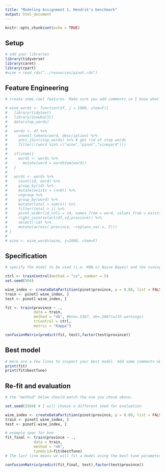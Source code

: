 ---
title: "Modeling Assignment 1, Hendrik's benchmark"
output: html_document
---

```{r setup, include=FALSE}
knitr::opts_chunk$set(echo = TRUE)
```

## Setup

```{r}
# add your libraries
library(tidyverse)
library(caret)
library(rpart)
#wine = read_rds("../resources/pinot.rds") 
```


## Feature Engineering

```{r}
# create some cool features. Make sure you add comments so I know what you are trying to accomplish!

# wine_words <- function(df, j = 1000, stem=F){ 
#   library(tidytext)
#   library(SnowballC)
#   data(stop_words)
# 
#   words <- df %>%
#     unnest_tokens(word, description) %>%
#     anti_join(stop_words) %>% # get rid of stop words
#     filter(!(word %in% c("wine","pinot","vineyard")))
#   
#   if(stem){
#     words <- words %>% 
#       mutate(word = wordStem(word))
#   }
#   
#   words <- words %>% 
#     count(id, word) %>% 
#     group_by(id) %>% 
#     mutate(exists = (n>0)) %>% 
#     ungroup %>% 
#     group_by(word) %>% 
#     mutate(total = sum(n)) %>% 
#     filter(total > j) %>% 
#     pivot_wider(id_cols = id, names_from = word, values_from = exists, values_fill = list(exists=0)) %>% 
#     right_join(select(df,id,province)) %>% 
#     select(-id) %>% 
#     mutate(across(-province, ~replace_na(.x, F)))
# }
# 
# wino <- wine_words(wine, j=2000, stem=F)

```


## Specification

```{r}
# specify the model to be used (i.e. KNN or Naive Bayes) and the tuning parameters used

ctrl <- trainControl(method = "cv", number = 5)
set.seed(504) 

wine_index <- createDataPartition(pinot$province, p = 0.80, list = FALSE)
train <- pinot[ wine_index, ]
test <- pinot[-wine_index, ]

fit <- train(province ~ .,
             data = train, 
             method = "nb", #knn=.5367, nb=.2067(with warnings)
             trControl = ctrl,
             metric = "Kappa")

confusionMatrix(predict(fit, test),factor(test$province))
```


## Best model

```{r}
# Here are a few lines to inspect your best model. Add some comments about optimal hyperparameters.
print(fit)
print(fit$bestTune)
```


## Re-fit and evaluation

```{r}
# the "method" below should match the one you chose above. 

set.seed(1504) # I will choose a different seed for evaluation

wine_index <- createDataPartition(pinot$province, p = 0.80, list = FALSE)
train <- pinot[ wine_index, ]
test <- pinot[-wine_index, ]

# example spec for knn
fit_final <- train(province ~ .,
             data = train, 
             method = "nb",
             tuneGrid=fit$bestTune) 
# The last line means we will fit a model using the best tune parameters your CV found above.

confusionMatrix(predict(fit_final, test),factor(test$province))
```

